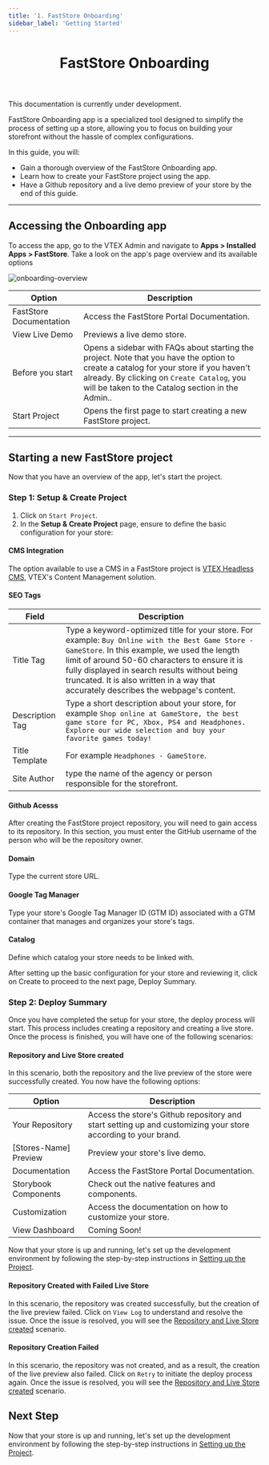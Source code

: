 ```yaml
---
title: '1. FastStore Onboarding'
sidebar_label: 'Getting Started'
---
```



<header>

# FastStore Onboarding

</header>

<Callout type="warning" emoji="⚠️">
  This documentation is currently under development.
</Callout>

FastStore Onboarding app is a specialized tool designed to simplify the process of setting up a store, allowing you to focus on building your storefront without the hassle of complex configurations.

In this guide, you will:

- Gain a thorough overview of the FastStore Onboarding app.
- Learn how to create your FastStore project using the app.
- Have a Github repository and a live demo preview of your store by the end of this guide.

---

## Accessing the Onboarding app

To access the app, go to the VTEX Admin and navigate to **Apps > Installed Apps > FastStore**.
Take a look on the app's page overview and its available options

![onboarding-overview](https://vtexhelp.vtexassets.com/assets/docs/src/onboarding-welcome___6f555fad8cf8cca100aebbddcc04c950.png)

| Option                  | Description                                                                                                                                                                                                                             |
| ----------------------- | --------------------------------------------------------------------------------------------------------------------------------------------------------------------------------------------------------------------------------------- |
| FastStore Documentation | Access the FastStore Portal Documentation.                                                                                                                                                                                              |
| View Live Demo          | Previews a live demo store.                                                                                                                                                                                                             |
| Before you start        | Opens a sidebar with FAQs about starting the project. Note that you have the option to create a catalog for your store if you haven't already. By clicking on `Create Catalog`, you will be taken to the Catalog section in the Admin.. |
| Start Project           | Opens the first page to start creating a new FastStore project.                                                                                                                                                                         |

---

## Starting a new FastStore project

Now that you have an overview of the app, let's start the project.

### Step 1: Setup & Create Project

1. Click on `Start Project`.
2. In the **Setup & Create Project** page, ensure to define the basic configuration for your store:

#### CMS Integration

The option available to use a CMS in a FastStore project is [VTEX Headless CMS](https://www.faststore.dev/tutorials/cms/0), VTEX's Content Management solution.

#### SEO Tags

| Field           | Description     | 
| --------------- | --------------- |
| Title Tag       | Type a keyword-optimized title for your store. For example: `Buy Online with the Best Game Store - GameStore`. In this example, we used the length limit of around 50-60 characters to ensure it is fully displayed in search results without being truncated. It is also written in a way that accurately describes the webpage's content. |
| Description Tag | Type a short description about your store, for example `Shop online at GameStore, the best game store for PC, Xbox, PS4 and Headphones. Explore our wide selection and buy your favorite games today!` |
| Title Template  | For example `Headphones - GameStore`. |
| Site Author     | type the name of the agency or person responsible for the storefront. |

#### Github Acesss

After creating the FastStore project repository, you will need to gain access to its repository. In this section, you must enter the GitHub username of the person who will be the repository owner.

#### Domain

Type the current store URL.

#### Google Tag Manager

Type your store's Google Tag Manager ID (GTM ID) associated with a GTM container that manages and organizes your store's tags.

#### Catalog

Define which catalog your store needs to be linked with.

After setting up the basic configuration for your store and reviewing it, click on Create to proceed to the next page, Deploy Summary.

### Step 2: Deploy Summary

Once you have completed the setup for your store, the deploy process will start.
This process includes creating a repository and creating a live store. Once the process is finished, you will have one of the following scenarios:

#### Repository and Live Store created

In this scenario, both the repository and the live preview of the store were successfully created. You now have the following options:

| Option                | Description                                                                                                   |
| --------------------- | ------------------------------------------------------------------------------------------------------------- |
| Your Repository       | Access the store's Github repository and start setting up and customizing your store according to your brand. |
| [Stores-Name] Preview | Preview your store's live demo.                                                                               |
| Documentation         | Access the FastStore Portal Documentation.                                                                    |
| Storybook Components  | Check out the native features and components.                                                                 |
| Customization         | Access the documentation on how to customize your store.                                                      |
| View Dashboard        | Coming Soon!                                                                                                  |

Now that your store is up and running, let's set up the development environment by following the step-by-step instructions in [Setting up the Project](/docs/getting-started/settingup-project).

#### Repository Created with Failed Live Store

In this scenario, the repository was created successfully, but the creation of the live preview failed. Click on `View Log` to understand and resolve the issue.
Once the issue is resolved, you will see the [Repository and Live Store created](#repository-and-live-store-created) scenario.

#### Repository Creation Failed

In this scenario, the repository was not created, and as a result, the creation of the live preview also failed. Click on `Retry` to initiate the deploy process again.
Once the issue is resolved, you will see the [Repository and Live Store created](#repository-and-live-store-created) scenario.

## Next Step

Now that your store is up and running, let's set up the development environment by following the step-by-step instructions in [Setting up the Project](/docs/getting-started/settingup-project).
